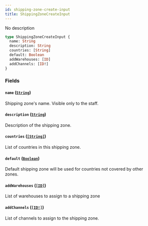 ```yaml
---
id: shipping-zone-create-input
title: ShippingZoneCreateInput
---
```


No description

```graphql
type ShippingZoneCreateInput {
  name: String
  description: String
  countries: [String]
  default: Boolean
  addWarehouses: [ID]
  addChannels: [ID!]
}
```

### Fields

#### `name` ([`String`](/docs/developer/api-reference/scalars/string))

Shipping zone's name. Visible only to the staff.

#### `description` ([`String`](/docs/developer/api-reference/scalars/string))

Description of the shipping zone.

#### `countries` ([`[String]`](/docs/developer/api-reference/scalars/string))

List of countries in this shipping zone.

#### `default` ([`Boolean`](/docs/developer/api-reference/scalars/boolean))

Default shipping zone will be used for countries not covered by other zones.

#### `addWarehouses` ([`[ID]`](/docs/developer/api-reference/scalars/id))

List of warehouses to assign to a shipping zone

#### `addChannels` ([`[ID!]`](/docs/developer/api-reference/scalars/id))

List of channels to assign to the shipping zone.
